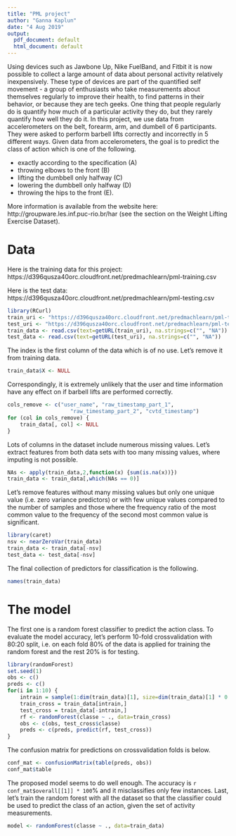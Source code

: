 ---
title: "PML project"
author: "Ganna Kaplun"
date: "4 Aug 2019"
output:
  pdf_document: default
  html_document: default
---

Using devices such as Jawbone Up, Nike FuelBand, and Fitbit it is now
possible to collect a large amount of data about personal activity relatively
inexpensively. These type of devices are part of the quantified self movement
- a group of enthusiasts who take measurements about themselves regularly to
improve their health, to find patterns in their behavior, or because they are
tech geeks. One thing that people regularly do is quantify how much of a
particular activity they do, but they rarely quantify how well they do it. In
this project, we use data from accelerometers on the belt,
forearm, arm, and dumbell of 6 participants.
They were asked to perform barbell lifts correctly and incorrectly in 5
different ways. Given data from accelerometers, the goal is to predict the class
of action which is one of the following.

- exactly according to the specification (A)
- throwing elbows to the front (B)
- lifting the dumbbell only halfway (C)
- lowering the dumbbell only halfway (D)
- throwing the hips to the front (E).


More information is available from the website here: 
http://groupware.les.inf.puc-rio.br/har
(see the section on the Weight Lifting Exercise Dataset). 

# Data

Here is the training data for this project: 
https://d396qusza40orc.cloudfront.net/predmachlearn/pml-training.csv

Here is the test data: 
https://d396qusza40orc.cloudfront.net/predmachlearn/pml-testing.csv

```{r cache=TRUE}
library(RCurl)
train_uri <- "https://d396qusza40orc.cloudfront.net/predmachlearn/pml-training.csv"
test_uri <- "https://d396qusza40orc.cloudfront.net/predmachlearn/pml-testing.csv"
train_data <- read.csv(text=getURL(train_uri), na.strings=c("", "NA"))
test_data <- read.csv(text=getURL(test_uri), na.strings=c("", "NA"))
```

The index is the first column of the data which is of no use. Let's remove it from training data.
```{r}
train_data$X <- NULL
```

Correspondingly, it is extremely unlikely that the user and time information have any effect on if barbell lifts are performed correctly.

```{r}
cols_remove <- c("user_name", "raw_timestamp_part_1",
                    "raw_timestamp_part_2", "cvtd_timestamp")
for (col in cols_remove) {
    train_data[, col] <- NULL
}
```

Lots of columns in the dataset include numerous missing values. Let's extract
features from both data sets with too many missing values, where imputing is not possible.

```{r}
NAs <- apply(train_data,2,function(x) {sum(is.na(x))})
train_data <- train_data[,which(NAs == 0)]
```

Let's remove features without many missing values but only one unique value (i.e. zero variance predictors) or with few unique values compared to the number
of samples and those where the frequency ratio of the most common value to the
frequency of the second most common value is significant.

```{r message=FALSE}
library(caret)
nsv <- nearZeroVar(train_data)
train_data <- train_data[-nsv]
test_data <- test_data[-nsv]
```

The final collection of predictors for classification is the following.

```{r}
names(train_data)
```

# The model

The first one is a random forest classifier to predict the action class. To evaluate the model accuracy, let's perform 10-fold crossvalidation with 80:20 split, i.e. on each fold 80% of the data is applied for training the random forest and the rest 20% is for testing.

```{r cache=TRUE}
library(randomForest)
set.seed(1)
obs <- c()
preds <- c()
for(i in 1:10) {
    intrain = sample(1:dim(train_data)[1], size=dim(train_data)[1] * 0.8, replace=F)
    train_cross = train_data[intrain,]
    test_cross = train_data[-intrain,]
    rf <- randomForest(classe ~ ., data=train_cross)
    obs <- c(obs, test_cross$classe)
    preds <- c(preds, predict(rf, test_cross))
}
```

The confusion matrix for predictions on crossvalidation folds is below.

```{r}
conf_mat <- confusionMatrix(table(preds, obs))
conf_mat$table
```

The proposed model seems to do well enough. The accuracy is 
`r conf_mat$overall[[1]] * 100`% and it misclassifies only few instances. 
Last, let's train the random forest
with all the dataset so that the classifier could be used to predict the class of an action, given the set of activity measurements.

```{r cache=TRUE}
model <- randomForest(classe ~ ., data=train_data)
```

